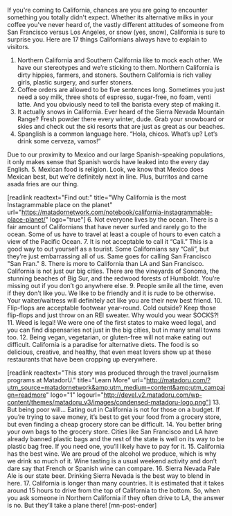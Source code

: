 If you're coming to California, chances are you are going to encounter something you totally didn't expect. Whether its alternative milks in your coffee you've never heard of, the vastly different attitudes of someone from San Francisco versus Los Angeles, or snow (yes, snow), California is sure to surprise you. Here are 17 things Californians always have to explain to visitors.
1. Northern California and Southern California like to mock each other.
We have our stereotypes and we’re sticking to them. Northern California is dirty hippies, farmers, and stoners. Southern California is rich valley girls, plastic surgery, and surfer stoners.
2. Coffee orders are allowed to be five sentences long.
Sometimes you just need a soy milk, three shots of espresso, sugar-free, no foam, venti latte. And you obviously need to tell the barista every step of making it.
3. It actually snows in California.
Ever heard of the Sierra Nevada Mountain Range? Fresh powder there every winter, dude. Grab your snowboard or skies and check out the ski resorts that are just as great as our beaches.
4. Spanglish is a common language here.
“Hola, chicos. What’s up? Let’s drink some cerveza, vamos!”

Due to our proximity to Mexico and our large Spanish-speaking populations, it only makes sense that Spanish words have leaked into the every day English.
5. Mexican food is religion.
Look, we know that Mexico does Mexican best, but we’re definitely next in line. Plus, burritos and carne asada fries are our thing.

[readlink readtext="Find out:" title="Why California is the most Instagrammable place on the planet" url="https://matadornetwork.com/notebook/california-instagrammable-place-planet/" logo="true"]
6. Not everyone lives by the ocean.
There is a fair amount of Californians that have never surfed and rarely go to the ocean. Some of us have to travel at least a couple of hours to even catch a view of the Pacific Ocean.
7. It is not acceptable to call it “Cali.”
This is a good way to out yourself as a tourist. Some Californians say “Cali”, but they’re just embarrassing all of us. Same goes for calling San Francisco "San Fran."
8. There is more to California than LA and San Francisco.
California is not just our big cities. There are the vineyards of Sonoma, the stunning beaches of Big Sur, and the redwood forests of Humboldt. You’re missing out if you don’t go anywhere else.
9. People smile all the time, even if they don’t like you.
We like to be friendly and it is rude to be otherwise. Your waiter/waitress will definitely act like you are their new best friend.
10. Flip-flops are acceptable footwear year-round.
Cold outside? Keep those flip-flops and just throw on an REI sweater. Why would you wear SOCKS?!
11. Weed is legal!
We were one of the first states to make weed legal, and you can find dispensaries not just in the big cities, but in many small towns too.
12. Being vegan, vegetarian, or gluten-free will not make eating out difficult.
California is a paradise for alternative diets. The food is so delicious, creative, and healthy, that even meat lovers show up at these restaurants that have been cropping up everywhere.

[readlink readtext="This story was produced through the travel journalism programs at MatadorU." title="Learn More" url="http://matadoru.com/?utm_source=matadornetwork&amp;utm_medium=content&amp;utm_campaign=readmore" logo="1" logourl="http://devel.v2.matadoru.com/wp-content/themes/matadoru_v3/images/condensed-matadoru-logo.png"]
13. But being poor will…
Eating out in California is not for those on a budget. If you’re trying to save money, it’s best to get your food from a grocery store, but even finding a cheap grocery store can be difficult.
14. You better bring your own bags to the grocery store.
Cities like San Francisco and LA have already banned plastic bags and the rest of the state is well on its way to be plastic bag free. If you need one, you’ll likely have to pay for it.
15. California has the best wine.
We are proud of the alcohol we produce, which is why we drink so much of it. Wine tasting is a usual weekend activity and don’t dare say that French or Spanish wine can compare.
16. Sierra Nevada Pale Ale is our state beer.
Drinking Sierra Nevada is the best way to blend in here.
17. California is longer than many countries.
It is estimated that it takes around 15 hours to drive from the top of California to the bottom. So, when you ask someone in Northern California if they often drive to LA, the answer is no. But they’ll take a plane there! [mn-post-ender]